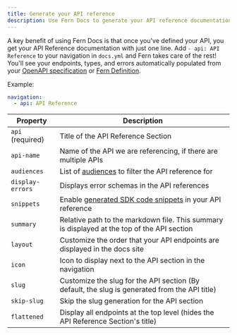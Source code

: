 ---
title: Generate your API reference
description: Use Fern Docs to generate your API reference documentation from your API definition, using your choice of either OpenAPI or Fern Definition.
---

A key benefit of using Fern Docs is that once you've defined your API, you get your API Reference documentation with just one line.
Add `- api: API Reference` to your navigation in `docs.yml` and Fern takes care of the rest! You'll see your endpoints, types,
and errors automatically populated from your [OpenAPI specification](/learn/api-definition/openapi/overview) or [Fern Definition](/learn/api-definition/fern/overview).

Example:

```yml docs.yml
navigation:
  - api: API Reference
```

| Property         | Description                                                                                   |
| ---------------- | --------------------------------------------------------------------------------------------- |
| `api` (required) | Title of the API Reference Section                                                            |
| `api-name`       | Name of the API we are referencing, if there are multiple APIs                                |
| `audiences`      | List of [audiences](/learn/api-definition/fern/audiences) to filter the API reference for     |
| `display-errors` | Displays error schemas in the API references                                                  |
| `snippets`       | Enable [generated SDK code snippets](/learn/cli-api/api-reference/get) in your API reference |
| `summary`        | Relative path to the markdown file. This summary is displayed at the top of the API section   |
| `layout`         | Customize the order that your API endpoints are displayed in the docs site                    |
| `icon`           | Icon to display next to the API section in the navigation                                     |
| `slug`           | Customize the slug for the API section (By default, the slug is generated from the API title) |
| `skip-slug`      | Skip the slug generation for the API section                                                  |
| `flattened`      | Display all endpoints at the top level (hides the API Reference Section's title)              |
